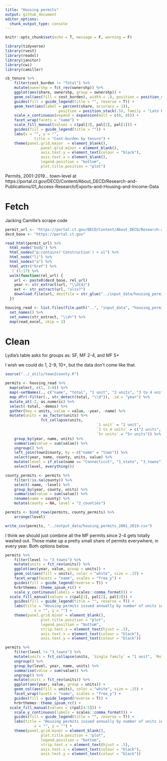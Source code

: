 ```yaml
---
title: "Housing permits"
output: github_document
editor_options: 
  chunk_output_type: console
---
```


```r
knitr::opts_chunk$set(echo = T, message = F, warning = F)
```

```r
library(tidyverse)
library(rvest)
library(readxl)
library(janitor)
library(cwi)
library(camiller)
```

```r
cb_tenure %>% 
	filter(cost_burden != "Total") %>%
	mutate(ownershp = fct_rev(ownershp)) %>% 
	ggplot(aes(share, ownershp, group = ownershp)) +
	geom_col(aes(fill = cost_burden), width = .8, position = position_stack(1)) +
	guides(fill = guide_legend(title = "", reverse = T)) +
	geom_text(aes(label = percent(share, accuracy = 1)),
						position = position_stack(.5), family = "Lato Regular", size = 3) +
	scale_x_continuous(expand = expansion(mult = c(0, 0))) +
	facet_wrap(facets = "name") +
	scale_fill_manual(values = c(pal[3], pal[2], pal[1])) +
	guides(fill = guide_legend(title = "")) +
	labs(x = "", y = "",
			 title = "Cost-burden by tenure") +
	theme(panel.grid.major  = element_blank(),
				panel.grid.minor = element_blank(),
				axis.text.y = element_text(colour = "black"),
				axis.text.x = element_blank(),
				legend.position = "bottom",
				plot.title.position = "plot")
```

Permits, 2001-2019... town-level at https://portal.ct.gov/DECD/Content/About_DECD/Research-and-Publications/01_Access-Research/Exports-and-Housing-and-Income-Data

# Fetch

Jacking Camille's scrape code

```r
permit_url <- "https://portal.ct.gov/DECD/Content/About_DECD/Research-and-Publications/01_Access-Research/Exports-and-Housing-and-Income-Data"
decd_base <- "https://portal.ct.gov"

read_html(permit_url) %>%
  html_node("body") %>%
  html_nodes("p:contains('Construction') + ul") %>%
  html_node("li") %>%
  html_nodes("a") %>%
  html_attr("href") %>%
  `[`(1:17) %>%
  walk(function(rel_url) {
    url <- paste0(decd_base, rel_url)
    year <- str_extract(url, "\\d{4}")
    ext <- str_extract(url, "xlsx?")
    download.file(url, destfile = str_glue("../input_data/housing_permit_downloads/housing_permits_{year}.{ext}"))
  })

housing_read <- list.files(file.path("..", "input_data", "housing_permit_downloads"), full.names = T) %>%
  set_names() %>%
  set_names(str_extract, "\\d+") %>%
  map(read_excel, skip = 2)
```

# Clean

Lydia's table asks for groups as: SF, MF 2-4, and MF 5+

I wish we could do 1, 2-9, 10+, but the data don't come like that.

```r
source("../_utils/town2county.R")

permits <- housing_read %>% 
  map(select, c(1, 3:8)) %>%
  map(~setNames(., c("name", "total", "1 unit", "2 units", "3 to 4 units", "5+ units", "demos"))) %>%
  map_dfr(~filter(., str_detect(total, "\\d")), .id = "year") %>%
  mutate_at(-2, as.numeric) %>% 
  select(-total, -demos) %>%
  gather(key = units, value = value, -year, -name) %>%
  mutate(units = as_factor(units) %>% 
  			 	fct_collapse(units,
  			 							 `1 unit` = "1 unit",
  			 							 `2 to 4 units` = c("2 units", "3 to 4 units"),
  			 							 `5+ units` = "5+ units")) %>% 
	group_by(year, name, units) %>% 
	summarise(value = sum(value)) %>% 
	ungroup() %>% 
	left_join(town2county, by = c("name" = "town")) %>% 
	select(year, name, county, units, value) %>%
	mutate(level = if_else(name == "Connecticut", "1_state", "3_towns")) %>% 
	select(level, everything())

county_permits <- permits %>% 
	filter(!is.na(county)) %>% 
	select(-name, -level) %>% 
	group_by(year, county, units) %>% 
	summarise(value = sum(value)) %>% 
	rename(name = county) %>% 
	mutate(county = NA, level = "2_counties")

permits <- bind_rows(permits, county_permits) %>% 
	arrange(level)

write_csv(permits, "../output_data/housing_permits_2001_2019.csv")
```

I think we should just combine all the MF permits since 2-4 gets totally washed out. Those make up a pretty small share of permits everywhere, in every year. Both options below.

```r
permits %>% 
	filter(level != "3_towns") %>%
	mutate(units = fct_rev(units)) %>% 
	ggplot(aes(year, value, group = units)) +
	geom_col(aes(fill = units), color = "white", size = .15) +
	facet_wrap(facets = "name", scales = "free_y") +
	guides(fill = guide_legend(reverse = T)) +
	hrbrthemes::theme_ipsum_rc() +
	scale_y_continuous(labels = scales::comma_format()) +
  scale_fill_manual(values = c(pal[1], pal[2], pal[3])) +
	guides(fill = guide_legend(title = "", reverse = T)) +
	labs(title = "Housing permits issued annually by number of units in building, 2001–2017",
			 x = "", y = "") +
	theme(panel.grid.minor = element_blank(),
				plot.title.position = "plot",
				legend.position = "bottom",
				strip.text.x = element_text(hjust = .5),
				axis.text.x = element_text(colour = "black"),
				axis.text.y = element_text(colour = "black"))
```

```r
permits %>% 
	filter(level != "3_towns") %>%
	mutate(units = fct_collapse(units, `Single family` = "1 unit", `Multifamily` = c("2 to 4 units", "5+ units"))) %>% 
	ungroup() %>% 
	group_by(level, year, name, units) %>% 
	summarise(value = sum(value)) %>% 
	ungroup() %>% 
	mutate(units = fct_rev(units)) %>% 
	ggplot(aes(year, value, group = units)) +
	geom_col(aes(fill = units), color = "white", size = .15) +
	facet_wrap(facets = "name", scales = "free_y") +
	guides(fill = guide_legend(reverse = T)) +
	hrbrthemes::theme_ipsum_rc() +
  scale_fill_manual(values = c(pal[4:5])) +
	scale_y_continuous(labels = scales::comma_format()) +
	guides(fill = guide_legend(title = "", reverse = T)) +
	labs(title = "Housing permits issued annually by number of units in building, 2001–2017",
			 x = "", y = "") +
	theme(panel.grid.minor = element_blank(),
				plot.title.position = "plot",
				legend.position = "bottom",
				strip.text.x = element_text(hjust = .5),
				axis.text.x = element_text(colour = "black"),
				axis.text.y = element_text(colour = "black"))
```
